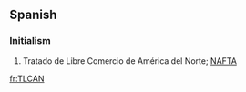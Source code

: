 ==Spanish==

===Initialism===
{{head|es|initialism}}

# Tratado de Libre Comercio de América del Norte; [[NAFTA]]

[[fr:TLCAN]]